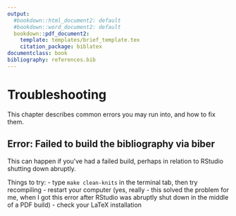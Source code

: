 ```yaml
---
output:
  #bookdown::html_document2: default
  #bookdown::word_document2: default
  bookdown::pdf_document2: 
    template: templates/brief_template.tex
    citation_package: biblatex
documentclass: book
bibliography: references.bib
---
```

  
# Troubleshooting

This chapter describes common errors you may run into, and how to fix them.

## Error: Failed to build the bibliography via biber
This can happen if you've had a failed build, perhaps in relation to RStudio shutting down abruptly.

Things to try:
- type `make clean-knits` in the terminal tab, then try recompiling
- restart your computer (yes, really - this solved the problem for me, when I got this error after RStudio was abruptly shut down in the middle of a PDF build)
- check your LaTeX installation
